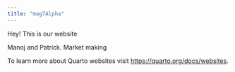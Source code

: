 ```yaml
---
title: "mag7Alpha"
---
```


Hey! This is our website

Manoj and Patrick.
Market making

To learn more about Quarto websites visit <https://quarto.org/docs/websites>.
